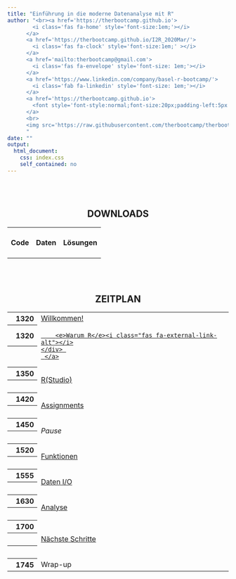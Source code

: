 ```yaml
---
title: "Einführung in die moderne Datenanalyse mit R"
author: "<br><a href='https://therbootcamp.github.io'>
        <i class='fas fa-home' style='font-size:1em;'></i>
      </a>
      <a href='https://therbootcamp.github.io/I2R_2020Mar/'>
        <i class='fas fa-clock' style='font-size:1em;' ></i>
      </a>
      <a href='mailto:therbootcamp@gmail.com'>
        <i class='fas fa-envelope' style='font-size: 1em;'></i>
      </a>
      <a href='https://www.linkedin.com/company/basel-r-bootcamp/'>
        <i class='fab fa-linkedin' style='font-size: 1em;'></i>
      </a>
      <a href='https://therbootcamp.github.io'>
        <font style='font-style:normal;font-size:20px;padding-left:5px'>The R Bootcamp</font>
      </a>
      <br>
      <img src='https://raw.githubusercontent.com/therbootcamp/therbootcamp.github.io/master/_sessions/_image/by-sa.png' style= 'height:17px;vertical-align:baseline'/><font style='font-style:normal;font-size:20px;padding-left:8px'>August 2020</font>
      "
date: ""
output:
  html_document:
    css: index.css
    self_contained: no
---
```


<br><br>

<div align="center">

<h2>DOWNLOADS</h2>

<table width=50% cellspacing=0 cellpadding=0 class="downloads">
  <tr>
    <td align=center>
      <h4>Code</h4>
      <a href="https://raw.githubusercontent.com/therbootcamp/I2R_2020Mar/master/_download/code/I2R_code.zip">
      <span class="fa-stack fa-3x active">
        <i class="fa fa-circle fa-stack-2x"></i>
        <i class="fa fa-code fa-stack-1x fa-inverse"></i>
      </span>
      </a>
    </td>
    <td align=center>
      <h4>Daten</h4>
      <a href="https://raw.githubusercontent.com/therbootcamp/I2R_2020Mar/master/_download/data/I2R_data.zip">
      <span class="fa-stack fa-3x active">
        <i class="fa fa-circle fa-stack-2x"></i>
        <i class="fa fa-database fa-stack-1x fa-inverse"></i>
      </span>
      </a>
    </td>
    <td align=center>
      <h4>Lösungen</h4>
      <a href="">
      <span class="fa-stack fa-3x inactive">
        <i class="fa fa-circle fa-stack-2x"></i>
        <i class="fa fa-lightbulb fa-stack-1x fa-inverse"></i>
      </span>
      </a>
    </td>
  </tr>
</table>

<br><br>

<h2>ZEITPLAN</h2>

<table width=50% cellspacing=0 cellpadding=0 class="my-table">

<col width="5%">
<col width="60%">

<tr>
   <th align="right">1320</th>
   <td class="td-special-blue" rowspan = 1 ><e>[Willkommen!](_sessions/Willkommen/Willkommen.html)</e>
</tr>

<tr>
   <th align="right">1320</th>
   <td class="td-red" rowspan=2>
     <a href="_sessions/WarumR/WarumR.html" style=" display: block;height:100%;width:100%">
     <div style="width:100%;height:100%;margin:0;padding:0;">
        <e>Warum R</e><i class="fas fa-external-link-alt"></i>
    </div> 
     </a>
   </td>
</tr>

<tr> <th align="right">&nbsp;</th> </tr>

<tr>
   <th align="right">1350</th>
   <td class="td-grey" rowspan = 2 ><e>[R(Studio)](_sessions/R(Studio)/R-Studio-.html)</e>
</tr>

<tr> <th align="right">&nbsp;</th> </tr>

<tr>
   <th align="right">1420</th>
   <td class="td-grey" rowspan = 2 ><e>[Assignments](_sessions/Assignments/Assignments.html)</e>
</tr>

<tr> <th align="right">&nbsp;</th> </tr>
  
<tr>
   <th align="right">1450</th>
   <td class="td-special-grey" rowspan = 2 ><i>Pause</i>
</tr>

<tr> <th align="right">&nbsp;</th> </tr>
 
<tr>
   <th align="right">1520</th>
   <td class="td-grey" rowspan = 2 ><e>[Funktionen](_sessions/Funktionen/Funktionen.html)</e>
</tr>

<tr> <th align="right">&nbsp;</th> </tr>
  
<tr>
   <th align="right">1555</th>
   <td class="td-grey" rowspan = 2 ><e>[Daten I/O](_sessions/DataIO/DataIO.html)</e>
</tr>

<tr> <th align="right">&nbsp;</th> </tr>

<tr>
   <th align="right">1630</th>
   <td class="td-grey" rowspan = 2 ><e>[Analyse](_sessions/Analyse/Analyse.html)</e>
</tr>

<tr> <th align="right">&nbsp;</th> </tr>

<tr>
   <th align="right">1700</th>
   <td class="td-red" rowspan = 3 ><e>[Nächste Schritte](_sessions/NächsteSchritte/NächsteSchritte.html)</e>
</tr>

<tr> <th align="right">&nbsp;</th> </tr>
<tr> <th align="right">&nbsp;</th> </tr>

<tr>
   <th align="right">1745</th>
   <td class="td-special-blue"> Wrap-up
</tr>
</table>
  
<div>

